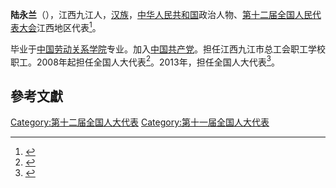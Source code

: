 '''陆永兰'''（{{bd|1974年||}}），江西九江人，[[汉族|汉族]]，[[中华人民共和国|中华人民共和国]]政治人物、[[第十二届全国人民代表大会|第十二届全国人民代表大会]]江西地区代表<ref>{{cite web|author=新华网|title=第十一届全国人大代表|url=http://news.xinhuanet.com/ziliao/2008-03/03/content_7708230.htm?node=36628|publisher=新华网|accessdate=2014-01-07}}</ref>。

毕业于[[中国劳动关系学院|中国劳动关系学院]]专业。加入[[中国共产党|中国共产党]]。担任江西九江市总工会职工学校职工。2008年起担任全国人大代表<ref>{{cite news|title=全国人大代表信息-陆永兰|url= http://210.82.31.1:8084/delegate/viewDelegate.action?dbid=111161|accessdate=2013-04-05|newspaper=全国人大网|archive-url=https://web.archive.org/web/20140407062127/http://www.npc.gov.cn/delegate/viewDelegate.action?dbid=111161|archive-date=2014-04-07|dead-url=yes}}</ref>。2013年，担任全国人大代表<ref>{{cite news|title=全国人大代表信息-陆永兰|url= http://210.82.31.1:8084/delegate/viewDelegate.action?dbid=121134|accessdate=2013-04-05|newspaper=全国人大网|archive-url=https://web.archive.org/web/20140407061654/http://www.npc.gov.cn/delegate/viewDelegate.action?dbid=121134|archive-date=2014-04-07|dead-url=yes}}</ref>。

==參考文獻==
{{reflist}}
{{中国政治人物小作品}}

[[Category:第十二届全国人大代表|Category:第十二届全国人大代表]]
[[Category:第十一届全国人大代表|Category:第十一届全国人大代表]]